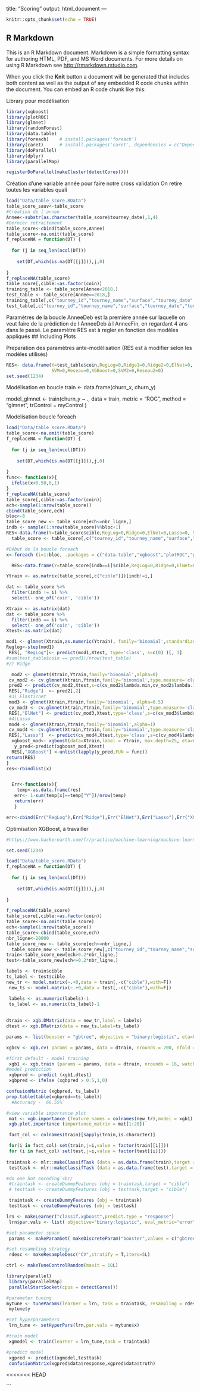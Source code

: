 title: "Scoring"
output: html_document
---

```{r setup, include=FALSE}
knitr::opts_chunk$set(echo = TRUE)
```

## R Markdown

This is an R Markdown document. Markdown is a simple formatting syntax for authoring HTML, PDF, and MS Word documents. For more details on using R Markdown see <http://rmarkdown.rstudio.com>.

When you click the **Knit** button a document will be generated that includes both content as well as the output of any embedded R code chunks within the document. You can embed an R code chunk like this:

Library pour modélisation
```{r}
library(xgboost)
library(plotROC)
library(glmnet)
library(randomForest)
library(data.table)
library(foreach)    # install.packages('foreach')
library(caret)      # install.packages('caret', dependencies = c("Depends", "Suggests"))
library(doParallel) 
library(dplyr)
library(parallelMap) 

registerDoParallel(makeCluster(detectCores()))
```

Création d'une variable année pour faire notre cross validation
On retire toutes les variables quali
```{r}
load("Data/table_score.RData")
table_score_sauv<-table_score
#Création de l'annee
Annee<-substr(as.character(table_score$tourney_date),1,4)
#Dernier retraitement 
table_score<-cbind(table_score,Annee)
table_score<-na.omit(table_score)
f_replaceNA = function(DT) {
  
  for (j in seq_len(ncol(DT)))
    
    set(DT,which(is.na(DT[[j]])),j,0)
  
}
f_replaceNA(table_score)
table_score[,cible:=as.factor(coin)]
training_table <- table_score[Annee<2018,]
test_table <- table_score[Annee==2018,]
training_table[,c("tourney_id","tourney_name","surface","tourney_date","tourney_level","match_num","round","round_num","p1_id","p1_name","p2_id","p2_name") := NULL]
test_table[,c("tourney_id","tourney_name","surface","tourney_date","tourney_level","match_num","round","round_num","p1_id","p1_name","p2_id","p2_name") := NULL]
```
Paramètres de la boucle AnneeDeb est la première année sur laquelle 
on veut faire de la prédiction de l AnneeDeb à l AnneeFin, en regardant 4
ans dans le passé.
Le paramètre RES est à regler en fonction des modèles appliqués
## Including Plots

Preparation des paramètres ante-modèlisation (RES est à modifier selon les modèles utilisés)
```{r}
RES<- data.frame(Y=test_table$coin,RegLog=0,Ridge1=0,Ridge2=0,ElNet=0,
                 SVM=0,Reseau=0,XGBoost=0,SVM2=0,Reseau2=0)
set.seed(1234)
```

Modélisation en boucle
train <- data.frame(churn_x, churn_y)

model_glmnet <- train(churn_y ~ ., data = train,
  metric = "ROC",
  method = "glmnet",
  trControl = myControl
)



Modelisation boucle foreach
```{r}
load("Data/table_score.RData")
table_score<-na.omit(table_score)
f_replaceNA = function(DT) {
  
  for (j in seq_len(ncol(DT)))
    
    set(DT,which(is.na(DT[[j]])),j,0)
  
}
func<- function(x){
  ifelse(x<0.50,0,1)
}
f_replaceNA(table_score)
table_score[,cible:=as.factor(coin)]
ech<-sample(1:nrow(table_score))
cbind(table_score,ech)
bloc<-8
table_score_new <- table_score[ech<=nbr_ligne,]
indb <- sample(1:nrow(table_score)%%bloc+1)
RES<-data.frame(Y=table_score$cible,RegLog=0,Ridge=0,ElNet=0,Lasso=0, SVM=0,Reseau=0,XGBoost=0,SVM2=0,Reseau2=0)
  table_score <- table_score[,c("tourney_id","tourney_name","surface","tourney_date","tourney_level","match_num","round","round_num","p1_id","p1_name","p2_id","p2_name") := NULL]

#Début de la boucle foreach
x<-foreach (i=1:bloc, .packages = c("data.table","xgboost","plotROC","glmnet","randomForest","caret","e1071","dplyr"))  %dopar% {

  RES<-data.frame(Y=table_score[indb==i]$cible,RegLog=0,Ridge=0,ElNet=0,Lasso=0, SVM=0,Reseau=0,XGBoost=0,SVM2=0,Reseau2=0,Id=i)

Ytrain <- as.matrix(table_score[,c("cible")])[indb!=i,]

dat <- table_score %>% 
  filter(indb != i) %>%
  select(- one_of('coin', 'cible'))

Xtrain <- as.matrix(dat)
dat <- table_score %>% 
  filter(indb == i) %>%
  select(- one_of('coin', 'cible'))
Xtest<-as.matrix(dat)

mod1 <- glmnet(Xtrain,as.numeric(Ytrain), family='binomial',standardize = TRUE,lambda=0, alpha=0) 
Reglog<-step(mod1)
 RES[, "RegLog"]<- predict(mod1,Xtest, type='class', s=c(0) )[, 1]
#sum(test_table$coin == pred1)/nrow(test_table)
#2) Ridge

  mod2 <- glmnet(Xtrain,Ytrain,family='binomial',alpha=0)
 cv_mod2 <- cv.glmnet(Xtrain,Ytrain,family='binomial',type.measure='class',nfolds=10,alpha=0,keep=TRUE)
 pred2 <- predict(cv_mod2,Xtest,s=c(cv_mod2$lambda.min,cv_mod2$lambda.1se),type='class')
 RES[,"Ridge"]  <- pred2[,2]
 #3) Elasticnet
 mod3 <- glmnet(Xtrain,Ytrain,family='binomial', alpha=0.5)
 cv_mod3 <- cv.glmnet(Xtrain,Ytrain,family='binomial',type.measure='class',nfolds=10,alpha=0.5,foldid=cv_mod2$foldid) 
 RES[,"ElNet"] <- predict(cv_mod3,Xtest,type='class',s=c(cv_mod3$lambda.min))[,1]
 #4)Lasso
 mod4 <- glmnet(Xtrain,Ytrain,family='binomial',alpha=1)
 cv_mod4 <- cv.glmnet(Xtrain,Ytrain,family='binomial',type.measure='class',nfolds=10,alpha=1,keep=TRUE)
 RES[,"Lasso"]  <- predict(cv_mod4,Xtest,type='class',s=c(cv_mod4$lambda.min))[,1]
  xgboost_mod<- xgboost(data=Xtrain,label = Ytrain, max.depth=25, eta=0.1, nrounds=32,objective="binary:logistic")
   y_pred<-predict(xgboost_mod,Xtest)
  RES[,"XGBoost"] <-unlist(lapply(y_pred,FUN = func))
return(RES)
}
res<-rbindlist(x)


  Err<-function(x){
    temp<-as.data.frame(res)
   err<- 1-sum(temp[x]==temp["Y"])/nrow(temp)
   return(err)
   }

err<-cbind(Err("RegLog"),Err("Ridge"),Err("ElNet"),Err("Lasso"),Err("XGBoost"))
```

Optimisation XGBoost, à travailler
```{r}
#https://www.hackerearth.com/fr/practice/machine-learning/machine-learning-algorithms/beginners-tutorial-on-xgboost-parameter-tuning-r/tutorial/

set.seed(1234)

load("Data/table_score.RData")
f_replaceNA = function(DT) {
  
  for (j in seq_len(ncol(DT)))
    
    set(DT,which(is.na(DT[[j]])),j,0)
  
}

f_replaceNA(table_score)
table_score[,cible:=as.factor(coin)]
table_score<-na.omit(table_score)
ech<-sample(1:nrow(table_score))
table_score<-cbind(table_score,ech)
nbr_ligne<-20000
table_score_new <- table_score[ech<=nbr_ligne,]
  table_score_new <- table_score_new[,c("tourney_id","tourney_name","surface","tourney_date","tourney_level","match_num","round","round_num","p1_id","p1_name","p2_id","p2_name","coin") := NULL]
train<-table_score_new[ech>0.2*nbr_ligne,]
test<-table_score_new[ech<=0.2*nbr_ligne,]

labels <- train$cible 
ts_label <- test$cible
new_tr <- model.matrix(~.+0,data = train[,-c("cible"),with=F]) 
 new_ts <- model.matrix(~.+0,data = test[,-c("cible"),with=F])

 labels <- as.numeric(labels)-1
 ts_label <- as.numeric(ts_label)-1
  
 
dtrain <- xgb.DMatrix(data = new_tr,label = labels) 
dtest <- xgb.DMatrix(data = new_ts,label=ts_label)

params <- list(booster = "gbtree", objective = "binary:logistic", eta=0.3, gamma=0, max_depth=6, min_child_weight=1, subsample=1, colsample_bytree=1)

xgbcv <- xgb.cv( params = params, data = dtrain, nrounds = 200, nfold = 5, showsd = T, stratified = T, print_every_n = 10, early_stop_round = 20, maximize = F)

#first default - model training
 xgb1 <- xgb.train (params = params, data = dtrain, nrounds = 16, watchlist = list(val=dtest,train=dtrain), print_every_n = 5, early_stop_round = 10, maximize = F , eval_metric = "error")
#model prediction
 xgbpred <- predict (xgb1,dtest)
 xgbpred <- ifelse (xgbpred > 0.5,1,0)

confusionMatrix (xgbpred, ts_label)
prop.table(table(xgbpred==ts_label))
  #Accuracy -  66.55%` 

#view variable importance plot
 mat <- xgb.importance (feature_names = colnames(new_tr),model = xgb1)
 xgb.plot.importance (importance_matrix = mat[1:20]) 

 fact_col <- colnames(train)[sapply(train,is.character)]

 for(i in fact_col) set(train,j=i,value = factor(train[[i]]))
 for (i in fact_col) set(test,j=i,value = factor(test[[i]]))
 
traintask <- mlr::makeClassifTask (data = as.data.frame(train),target = "cible")
 testtask <- mlr::makeClassifTask (data = as.data.frame(test),target = "cible")

#do one hot encoding`<br/ 
 #traintask <- createDummyFeatures (obj = traintask,target = "cible")
 # testtask <- createDummyFeatures (obj = testtask,target = "cible")

 traintask <- createDummyFeatures (obj = traintask) 
 testtask <- createDummyFeatures (obj = testtask)

lrn <- makeLearner("classif.xgboost",predict.type = "response")
 lrn$par.vals <- list( objective="binary:logistic", eval_metric="error", nrounds=100L, eta=0.1)

#set parameter space
 params <- makeParamSet( makeDiscreteParam("booster",values = c("gbtree","gblinear")), makeIntegerParam("max_depth",lower = 3L,upper = 10L), makeNumericParam("min_child_weight",lower = 1L,upper = 10L), makeNumericParam("subsample",lower = 0.5,upper = 1), makeNumericParam("colsample_bytree",lower = 0.5,upper = 1))

#set resampling strategy
 rdesc <- makeResampleDesc("CV",stratify = T,iters=5L)

ctrl <- makeTuneControlRandom(maxit = 10L)

library(parallel)
 library(parallelMap) 
 parallelStartSocket(cpus = detectCores())

#parameter tuning
mytune <- tuneParams(learner = lrn, task = traintask, resampling = rdesc, measures = acc, par.set = params, control = ctrl, show.info = T)
 mytune$y 

#set hyperparameters
 lrn_tune <- setHyperPars(lrn,par.vals = mytune$x)

#train model
 xgmodel <- train(learner = lrn_tune,task = traintask)

#predict model
 xgpred <- predict(xgmodel,testtask)
 confusionMatrix(xgpred$data$response,xgpred$data$truth)

```


<<<<<<< HEAD

```